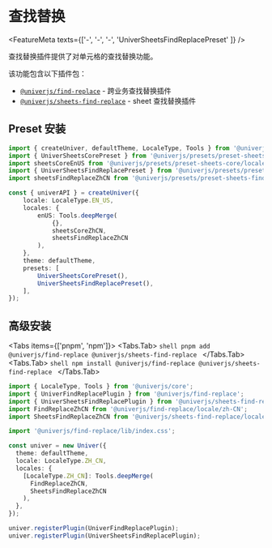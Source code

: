
# 查找替换

<FeatureMeta texts={['-', '-', '-', 'UniverSheetsFindReplacePreset' ]} />

查找替换插件提供了对单元格的查找替换功能。

该功能包含以下插件包：

* [`@univerjs/find-replace`](https://www.npmjs.com/package/@univerjs/find-replace/README) - 跨业务查找替换插件
* [`@univerjs/sheets-find-replace`](https://www.npmjs.com/package/@univerjs/sheets-find-replace/README) - sheet 查找替换插件

## Preset 安装

```ts {4-5,13,19}
import { createUniver, defaultTheme, LocaleType, Tools } from '@univerjs/presets';
import { UniverSheetsCorePreset } from '@univerjs/presets/preset-sheets-core';
import sheetsCoreEnUS from '@univerjs/presets/preset-sheets-core/locales/en-US';
import { UniverSheetsFindReplacePreset } from '@univerjs/presets/preset-sheets-find-replace';
import sheetsFindReplaceZhCN from '@univerjs/presets/preset-sheets-find-replace/locales/en-US';

const { univerAPI } = createUniver({
    locale: LocaleType.EN_US,
    locales: {
        enUS: Tools.deepMerge(
            {},
            sheetsCoreZhCN,
            sheetsFindReplaceZhCN 
        ),
    },
    theme: defaultTheme,
    presets: [
        UniverSheetsCorePreset(),
        UniverSheetsFindReplacePreset(),
    ],
});
```

## 高级安装

<Tabs items={['pnpm', 'npm']}>
  <Tabs.Tab>
    ```shell
    pnpm add @univerjs/find-replace @univerjs/sheets-find-replace
    ```
  </Tabs.Tab>
  <Tabs.Tab>
    ```shell
    npm install @univerjs/find-replace @univerjs/sheets-find-replace
    ```
  </Tabs.Tab>
</Tabs>

```typescript {2-5,7,14-15,20-21}
import { LocaleType, Tools } from '@univerjs/core';
import { UniverFindReplacePlugin } from '@univerjs/find-replace';
import { UniverSheetsFindReplacePlugin } from '@univerjs/sheets-find-replace';
import FindReplaceZhCN from '@univerjs/find-replace/locale/zh-CN';
import SheetsFindReplaceZhCN from '@univerjs/sheets-find-replace/locale/zh-CN';

import '@univerjs/find-replace/lib/index.css';

const univer = new Univer({
  theme: defaultTheme,
  locale: LocaleType.ZH_CN,
  locales: {
    [LocaleType.ZH_CN]: Tools.deepMerge(
      FindReplaceZhCN,
      SheetsFindReplaceZhCN
    ),
  },
});

univer.registerPlugin(UniverFindReplacePlugin);
univer.registerPlugin(UniverSheetsFindReplacePlugin);
```
